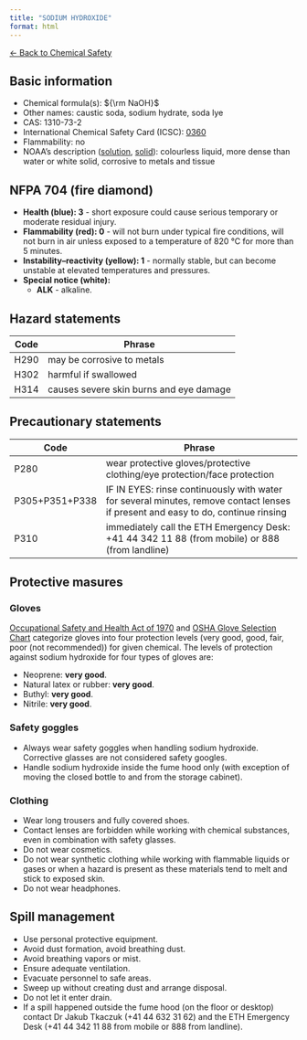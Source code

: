 ```yaml
---
title: "SODIUM HYDROXIDE"
format: html
---
```


[← Back to Chemical Safety](../chemical-safety.qmd)


## Basic information
- Chemical formula(s): ${\rm NaOH}$
- Other names: caustic soda, sodium hydrate, soda lye
- CAS: 1310-73-2
- International Chemical Safety Card (ICSC): [0360](https://inchem.org/documents/icsc/icsc/eics0360.htm)
- Flammability: no
- NOAA's description ([solution](https://cameochemicals.noaa.gov/chemical/1499), [solid](https://cameochemicals.noaa.gov/chemical/9073)): colourless liquid, more dense than water or white solid, corrosive to metals and tissue

## NFPA 704 (fire diamond)
- **Health (blue): 3** - short exposure could cause serious temporary or moderate residual injury.
- **Flammability (red): 0** - will not burn under typical fire conditions, will not burn in air unless exposed to a temperature of 820 °C for more than 5 minutes.
- **Instability–reactivity (yellow): 1** - normally stable, but can become unstable at elevated temperatures and pressures.
- **Special notice (white):**
	- **ALK** - alkaline.

## Hazard statements
| Code | Phrase                                  |
| ---- | --------------------------------------- |
| H290 | may be corrosive to metals              |
| H302 | harmful if swallowed                    |
| H314 | causes severe skin burns and eye damage |

## Precautionary statements
| Code           | Phrase                                                                                                                           |
| -------------- | -------------------------------------------------------------------------------------------------------------------------------- |
| P280           | wear protective gloves/protective clothing/eye protection/face protection                                                        |
| P305+P351+P338 | IF IN EYES: rinse continuously with water for several minutes, remove contact lenses if present and easy to do, continue rinsing |
| P310           | immediately call the ETH Emergency Desk: +41 44 342 11 88 (from mobile) or 888 (from landline)                                   |

## Protective masures

### Gloves
[Occupational Safety and Health Act of 1970](https://www.osha.gov/sites/default/files/publications/osha3151.pdf) and [OSHA Glove Selection Chart](https://safety.fsu.edu/safety_manual/OSHA%20Glove%20Selection%20Chart.pdf) categorize gloves into four protection levels (very good, good, fair, poor (not recommended)) for given chemical. The levels of protection against sodium hydroxide for four types of gloves are:

- Neoprene: **very good**.
- Natural latex or rubber: **very good**.
- Buthyl: **very good**.
- Nitrile: **very good**.

### Safety goggles
- Always wear safety goggles when handling sodium hydroxide. Corrective glasses are not considered safety googles.
- Handle sodium hydroxide inside the fume hood only (with exception of moving the closed bottle to and from the storage cabinet).

### Clothing
- Wear long trousers and fully covered shoes.
- Contact lenses are forbidden while working with chemical substances, even in combination with safety glasses.
- Do not wear cosmetics.
- Do not wear synthetic clothing while working with flammable liquids or gases or when a hazard is present as these materials tend to melt and stick to exposed skin.
- Do not wear headphones.

## Spill management
- Use personal protective equipment.
- Avoid dust formation, avoid breathing dust.
- Avoid breathing vapors or mist.
- Ensure adequate ventilation.
- Evacuate personnel to safe areas.
- Sweep up without creating dust and arrange disposal.
- Do not let it enter drain.
- If a spill happened outside the fume hood (on the floor or desktop) contact Dr Jakub Tkaczuk (+41 44 632 31 62) and the ETH Emergency Desk (+41 44 342 11 88 from mobile or 888 from landline).
